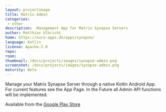 ```yaml
---
layout: projectimage
title: Matrix Admin
categories:
 - other
description:  Management App for Matrix Synapse Servers
author: Matthias Ulbricht
home: https://euro-apps.de/apps/synapse/
language: Kotlin
license: Apache-2.0
repo: 
room: 
thumbnail: /docs/projects/images/synapse-admin.png
screenshot: /docs/projects/images/synapse-admin.png
maturity: Beta
---
```


Manage your Matrix Synapse Server through a native Kotlin Android App.
For current features see the App Page.
In the Future all Admin API functions will be implemented.

Available from the [Google Play Store](https://play.google.com/store/apps/details?id=online.euro_it.synapseadmin)

